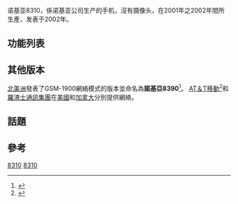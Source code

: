 {{expand|time=2015-04-24T01:22:39+00:00}}
{{refimprove|time=2015-04-24T01:22:39+00:00}}
{{Infobox Mobile phone |
| name =诺基亚 8310<br>Nokia 8310
| image = Nokia 8310 phone.jpg
| imagesize = 200px
| manufacturer=[[Nokia|Nokia]]
| available = 2002年
| screen = Monochrome graphic, 84 x 48 pixels
| ringtone = 单弦铃声
| camera = 無
| memory = 
| networks = [[GSM|GSM]] 900/1800 (8310)<br/>GSM 1900 (8390)
| battery = 830 mAh [[Li-Ion|Li-Ion]] (BLB-2),通話 240 分鐘,待機 350 小時
| connectivity =[[GPRS|GPRS]]、[[红外線|红外線]]
| size = 97mm(公厘) x 43mm(公厘) x 20mm(公厘), 67 cc
| form = [[手機規格#直立式|直立式]]
| weight = 84克
| music = FM radio
| predecessor = 
| successor = 
| related = [[Nokia_6510|Nokia 6510]]
}}
诺基亚8310，係诺基亚公司生产的手机，沒有摄像头，在2001年之2002年間所生產，发表于2002年。
== 功能列表 ==

==其他版本==
[[北美洲|北美洲]]發表了GSM-1900網絡模式的版本並命名為'''諾基亞8390'''<ref name="nokia8390">{{cite web|url=http://www.phonescoop.com/phones/phone.php?p=31|title=Nokia 8390 Specs, Features|work=Phone Scoop|accessdate=24 August 2013|archive-date=2015-09-08|archive-url=https://web.archive.org/web/20150908002401/http://www.phonescoop.com/phones/phone.php?p=31|dead-url=no}}</ref>。 [[AT＆T移動|AT＆T移動]]<ref name="ph8310">{{cite web|url=http://www.phonearena.com/phones/Nokia-8390_id82|title=Nokia 8390 specs|work=phoneArena|accessdate=24 August 2013|archive-date=2015-04-26|archive-url=https://web.archive.org/web/20150426010812/http://www.phonearena.com/phones/Nokia-8390_id82|dead-url=no}}</ref>和[[羅渣士通訊集團|羅渣士通訊集團]]在[[美國|美國]]和[[加拿大|加拿大]]分別提供網絡。

==話題==

==參考==
{{reflist}}
{{Nokia phones}}
{{Mobile-stub}}
{{tele-stub}}


{{Nokia phones}}
[[Category:诺基亚手机|8310]]
[[Category:Nokia_mobile_phones|8310]]
